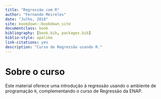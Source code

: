 ```yaml
--- 
title: "Regressão com R"
author: "Fernando Meireles"
date: "Julho, 2018"
site: bookdown::bookdown_site
documentclass: book
bibliography: [book.bib, packages.bib]
biblio-style: apalike
link-citations: yes
description: "Curso de Regressão usando R."
---
```


# Sobre o curso {-}

Este material oferece uma introdução à regressão usando o ambiente de programação `R`, complementando o curso de Regressão da ENAP.